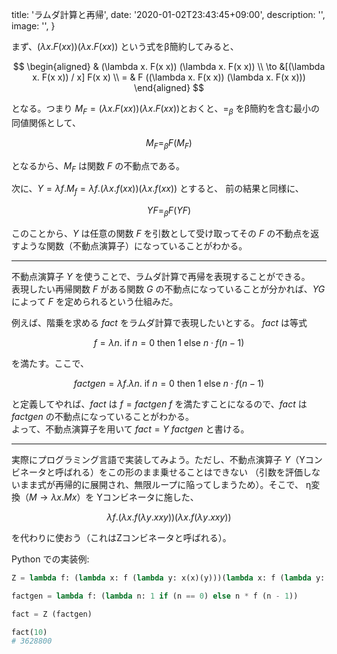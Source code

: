
  title: 'ラムダ計算と再帰',
  date: '2020-01-02T23:43:45+09:00',
  description: '',
  image: '',
}

まず、$(\lambda x. F(x x)) (\lambda x. F(x x))$ という式をβ簡約してみると、

$$
\begin{aligned}
& (\lambda x. F(x x)) (\lambda x. F(x x)) \\
\to &[(\lambda x. F(x x)) / x] F(x x) \\
= & F ((\lambda x. F(x x)) (\lambda x. F(x x)))
\end{aligned}
$$

となる。つまり $M_F = (\lambda x. F(x x)) (\lambda x. F(x x))$とおくと、$=_{\beta}$ 
をβ簡約を含む最小の同値関係として、

$$
M_F =_{\beta} F (M_F)
$$

となるから、$M_F$ は関数 $F$ の不動点である。

次に、$Y = \lambda f. M_f = \lambda f. (\lambda x. f(x x)) (\lambda x. f(x x))$ とすると、
前の結果と同様に、

$$
Y F =_{\beta} F (Y F)
$$

このことから、$Y$ は任意の関数 $F$ を引数として受け取ってその $F$ の不動点を返すような関数（不動点演算子）になっていることがわかる。

---

不動点演算子 $Y$ を使うことで、ラムダ計算で再帰を表現することができる。  
表現したい再帰関数 $F$ がある関数 $G$ の不動点になっていることが分かれば、$Y G$ によって $F$ を定められるという仕組みだ。
  
例えば、階乗を求める $fact$ をラムダ計算で表現したいとする。 $fact$ は等式

$$
f = \lambda n. \ \mathrm{if} \ n = 0 \ \mathrm{then} \ 1 \ \mathrm{else} \ n \cdot f (n - 1)
$$

を満たす。ここで、

$$
factgen = \lambda f. \lambda n. \ \mathrm{if} \ n = 0 \ \mathrm{then} \ 1 \ \mathrm{else} \ n \cdot f (n - 1)
$$

と定義してやれば、$fact$ は $f = factgen \ f$ を満たすことになるので、$fact$ は $factgen$ の不動点になっていることがわかる。  
よって、不動点演算子を用いて $fact = Y \ factgen$ と書ける。

---

実際にプログラミング言語で実装してみよう。ただし、不動点演算子 $Y$（Yコンビネータと呼ばれる）をこの形のまま乗せることはできない
（引数を評価しないまま式が再帰的に展開され、無限ループに陥ってしまうため）。そこで、
η変換（$M \to \lambda x. M x$）を Yコンビネータに施した、

$$
\lambda f. (\lambda x. f(\lambda y. x x y)) (\lambda x. f(\lambda y.x x y))
$$

を代わりに使おう（これはZコンビネータと呼ばれる）。

Python での実装例:

```python
Z = lambda f: (lambda x: f (lambda y: x(x)(y)))(lambda x: f (lambda y: x(x)(y)))

factgen = lambda f: (lambda n: 1 if (n == 0) else n * f (n - 1))

fact = Z (factgen)

fact(10)
# 3628800
```






